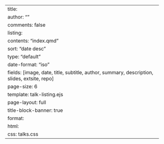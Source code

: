 ---
title: <p class="center-text">Talks</p>
author: ""
comments: false
listing:
  contents: "index.qmd"
  sort: "date desc"
  type: "default"
  date-format: "iso"
  fields: [image, date, title, subtitle, author, summary, description, slides, extsite, repo]  
  page-size: 6
  template: talk-listing.ejs
page-layout: full
title-block-banner: true
format:
  html:
    css: talks.css
---